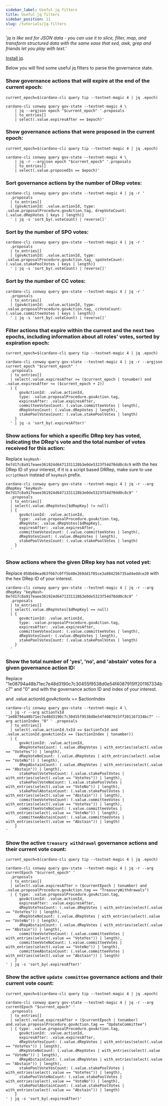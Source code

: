 ```yaml
---
sidebar_label: Useful jq filters
title: Useful jq filters
sidebar_position: 11
slug: /tutorials/jq-filters
---
```


'_jq is like sed for JSON data - you can use it to slice, filter, map, and transform
structured data with the same ease that sed, awk, grep and friends let you play with text._'

[Install jq](https://jqlang.github.io/jq/download/).

Below you will find some useful jq filters to parse the governance state.

### Show governance actions that will expire at the end of the current epoch:

```
current_epoch=$(cardano-cli query tip --testnet-magic 4 | jq .epoch)
```
```
cardano-cli conway query gov-state --testnet-magic 4 \
    | jq --argjson epoch "$current_epoch" '.proposals
    | to_entries[]
    | select(.value.expiresAfter == $epoch)'

```

### Show governance actions that were proposed in the current epoch:

```
current_epoch=$(cardano-cli query tip --testnet-magic 4 | jq .epoch)
```
```
cardano-cli conway query gov-state --testnet-magic 4 \
    | jq -r --argjson epoch "$current_epoch" '.proposals
    | to_entries[]
    | select(.value.proposedIn == $epoch)'
```

### Sort governance actions by the number of DRep votes:

```
cardano-cli conway query gov-state --testnet-magic 4 | jq -r '
  .proposals
  | to_entries[]
  | {govActionId: .value.actionId, type: .value.proposalProcedure.govAction.tag, drepVoteCount: (.value.dRepVotes | keys | length)}
  ' | jq -s 'sort_by(.voteCount) | reverse[]'

```

### Sort by the number of SPO votes:

```
cardano-cli conway query gov-state --testnet-magic 4 | jq -r '
  .proposals
  | to_entries[]
  | {govActionId: .value.actionId, type: .value.proposalProcedure.govAction.tag, spoVoteCount: (.value.stakePoolVotes | keys | length)}
  ' | jq -s 'sort_by(.voteCount) | reverse[]'
```

### Sort by the number of CC votes:

```
cardano-cli conway query gov-state --testnet-magic 4 | jq -r '
  .proposals
  | to_entries[]
  | {govActionId: .value.actionId, type: .value.proposalProcedure.govAction.tag, ccVoteCount: (.value.committeeVotes | keys | length)}
  ' | jq -s 'sort_by(.voteCount) | reverse[]'
```

### Filter actions that expire within the current and the next two epochs, including information about all roles' votes, sorted by expiration epoch:

```
current_epoch=$(cardano-cli query tip --testnet-magic 4 | jq .epoch)
```

```
cardano-cli conway query gov-state --testnet-magic 4 | jq -r --argjson current_epoch "$current_epoch" '
  .proposals
  | to_entries[]
  | select(.value.expiresAfter >= ($current_epoch | tonumber) and .value.expiresAfter <= ($current_epoch + 2))
  | {
      govActionId: .value.actionId,
      type: .value.proposalProcedure.govAction.tag,
      expiresAfter: .value.expiresAfter,
      committeeVotesCount: (.value.committeeVotes | length),
      dRepVotesCount: (.value.dRepVotes | length),
      stakePoolVotesCount: (.value.stakePoolVotes | length)
    }
  ' | jq -s 'sort_by(.expiresAfter)'

```

### Show actions for which a specific DRep key has voted, indicating the DRep's vote and the total number of votes received for this action:

Replace `keyHash-0e7d17c8a917eaee361924d6471331128b3e0de5323f54d70dd0c8c9` with the hex DRep ID of your interest, if it is a script based DRRep, make sure 
to use `scriptHash` instead of `keyHash` prefix.

```
cardano-cli conway query gov-state --testnet-magic 4 | jq -r --arg dRepKey "keyHash-0e7d17c8a917eaee361924d6471331128b3e0de5323f54d70dd0c8c9" '
  .proposals
  | to_entries[]
  | select(.value.dRepVotes[$dRepKey] != null)
  | {
      govActionId: .value.actionId,
      type: .value.proposalProcedure.govAction.tag,
      dRepVote: .value.dRepVotes[$dRepKey],
      expiresAfter: .value.expiresAfter,
      committeeVotesCount: (.value.committeeVotes | length),
      dRepVotesCount: (.value.dRepVotes | length),
      stakePoolVotesCount: (.value.stakePoolVotes | length)
    }
  '
```

### Show actions where the given DRep key has not voted yet:

Replace `058b60ead63f667c0ff5b40e269dd1f05ce3a804256735ad4eddce20` with the hex DRep ID of your interest.

```
cardano-cli conway query gov-state --testnet-magic 4 | jq -r --arg dRepKey "keyHash-0e7d17c8a917eaee361924d6471331128b3e0de5323f54d70dd0c8c9" '
  .proposals
  | to_entries[]
  | select(.value.dRepVotes[$dRepKey] == null)
  | {
      govActionId: .value.actionId,
      type: .value.proposalProcedure.govAction.tag,
      expiresAfter: .value.expiresAfter,
      committeeVotesCount: (.value.committeeVotes | length),
      dRepVotesCount: (.value.dRepVotes | length),
      stakePoolVotesCount: (.value.stakePoolVotes | length)
    }
  '
```

### Show the total number of 'yes', 'no', and 'abstain' votes for a given governance action ID:

Replace "1e08794a48b71ec7e48d3190c7c30455f9538d0e54f4087915ff201167334bc7" and "0" and  with the governance action ID and index of your interest.


and .value.actionId.govActionIx == $actionIndex
```
cardano-cli conway query gov-state --testnet-magic 4 \
  | jq -r --arg actionTxId "1e08794a48b71ec7e48d3190c7c30455f9538d0e54f4087915ff201167334bc7" --arg actionIndex "0" ' .proposals
  | to_entries[]
  | select(.value.actionId.txId == $actionTxId and .value.actionId.govActionIx == ($actionIndex | tonumber))
  | {
      govActionId: .value.actionId,
      dRepVoteYesCount: (.value.dRepVotes | with_entries(select(.value == "VoteYes")) | length),
      dRepVoteNoCount: (.value.dRepVotes | with_entries(select(.value == "VoteNo")) | length),
      dRepAbstainCount: (.value.dRepVotes | with_entries(select(.value == "Abstain")) | length),
      stakePoolVoteYesCount: (.value.stakePoolVotes | with_entries(select(.value == "VoteYes")) | length),
      stakePoolVoteNoCount: (.value.stakePoolVotes | with_entries(select(.value == "VoteNo")) | length),
      stakePoolAbstainCount: (.value.stakePoolVotes | with_entries(select(.value == "Abstain")) | length),
      committeeVoteYesCount: (.value.committeeVotes | with_entries(select(.value == "VoteYes")) | length),
      committeeVoteNoCount: (.value.committeeVotes | with_entries(select(.value == "VoteNo")) | length),
      committeeAbstainCount: (.value.committeeVotes | with_entries(select(.value == "Abstain")) | length)
    }
'
```

### Show the active `treasury withdrawal` governance actions and their current vote count:

```
current_epoch=$(cardano-cli query tip --testnet-magic 4 | jq .epoch)

cardano-cli conway query gov-state --testnet-magic 4 | jq -r --arg currentEpoch "$current_epoch" '
  .proposals
  | to_entries[]
  | select(.value.expiresAfter > ($currentEpoch | tonumber) and .value.proposalProcedure.govAction.tag == "TreasuryWithdrawals")
  | { type: .value.proposalProcedure.govAction.tag, 
      govActionId: .value.actionId,
      expiresAfter: .value.expiresAfter,
      dRepVoteYesCount: (.value.dRepVotes | with_entries(select(.value == "VoteYes")) | length),
      dRepVoteNoCount: (.value.dRepVotes | with_entries(select(.value == "VoteNo")) | length),
      dRepAbstainCount: (.value.dRepVotes | with_entries(select(.value == "Abstain")) | length),
      committeeVoteYesCount: (.value.committeeVotes | with_entries(select(.value == "VoteYes")) | length),
      committeeVoteNoCount: (.value.committeeVotes | with_entries(select(.value == "VoteNo")) | length),
      committeeAbstainCount: (.value.committeeVotes | with_entries(select(.value == "Abstain")) | length)
    }
' | jq -s 'sort_by(.expiresAfter)'

```

### Show the active `update committee` governance actions and their current vote count:

```
current_epoch=$(cardano-cli query tip --testnet-magic 4 | jq .epoch)

cardano-cli conway query gov-state --testnet-magic 4 | jq -r --arg currentEpoch "$current_epoch" '
  .proposals
  | to_entries[]
  | select(.value.expiresAfter > ($currentEpoch | tonumber) and.value.proposalProcedure.govAction.tag == "UpdateCommittee")
  | { type: .value.proposalProcedure.govAction.tag,
      govActionId: .value.actionId,
      expiresAfter: .value.expiresAfter,
      dRepVoteYesCount: (.value.dRepVotes | with_entries(select(.value == "VoteYes")) | length),
      dRepVoteNoCount: (.value.dRepVotes | with_entries(select(.value == "VoteNo")) | length),
      dRepAbstainCount: (.value.dRepVotes | with_entries(select(.value == "Abstain")) | length),
      stakePoolVoteYesCount: (.value.stakePoolVotes | with_entries(select(.value == "VoteYes")) | length),
      stakePoolVoteNoCount: (.value.stakePoolVotes | with_entries(select(.value == "VoteNo")) | length),
      stakePoolAbstainCount: (.value.stakePoolVotes | with_entries(select(.value == "Abstain")) | length)
    }
' | jq -s 'sort_by(.expiresAfter)'
```